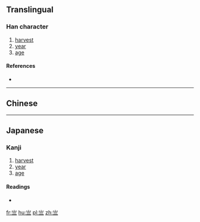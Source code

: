 {{also|歲}}<!-- may be replaced by zh-forms -->
==Translingual==

===Han character===
{{Han char|rn=7|rad=二|as=03|sn=5|four=22101|canj=UMM|ids=⿱山二}}

# [[harvest]]
# [[year]]
# [[age]]

====References====
* {{Han ref|kx=0087.030|dkj=00261|dj=0183.070|hdz=10760.050|uh=4E97|ud=20119}}

----

==Chinese==
{{zh-see|歲|v}}

----

==Japanese==
{{attention|ja|More research is needed on this character's use in Japanese}}

===Kanji===
{{ja-kanji|grade=uc|rs=二03}}

# [[harvest]]
# [[year]]
# [[age]]

====Readings====
* {{ja-readings|on=[[さい]] (sai), [[せい]] (sei)|kun=[[とし]] (toshi), [[よわい]] (yowai)}}

[[fr:亗]]
[[hu:亗]]
[[pl:亗]]
[[zh:亗]]
